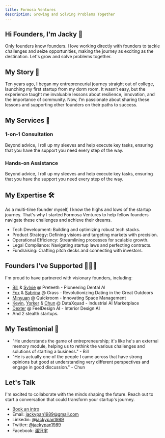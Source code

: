 ```yaml
---
title: Formosa Ventures
description: Growing and Solving Problems Together 
---
```


## Hi Founders, I'm Jacky 👋

Only founders know founders. I love working directly with founders to tackle challenges and seize opportunities, making the journey as exciting as the destination. Let's grow and solve problems together.

## My Story 🌟

Ten years ago, I began my entrepreneurial journey straight out of college, launching my first startup from my dorm room. It wasn’t easy, but the experience taught me invaluable lessons about resilience, innovation, and the importance of community. Now, I’m passionate about sharing these lessons and supporting other founders on their paths to success.

## My Services 🚀

### 1-on-1 Consultation

Beyond advice, I roll up my sleeves and help execute key tasks, ensuring that you have the support you need every step of the way.

### Hands-on Assistance

Beyond advice, I roll up my sleeves and help execute key tasks, ensuring that you have the support you need every step of the way.

## My Expertise 🛠️

As a multi-time founder myself, I know the highs and lows of the startup journey. That's why I started Formosa Ventures to help fellow founders navigate these challenges and achieve their dreams.

- Tech Development: Building and optimizing robust tech stacks.
- Product Strategy: Defining visions and targeting markets with precision.
- Operational Efficiency: Streamlining processes for scalable growth.
- Legal Compliance: Navigating startup laws and perfecting contracts.
- Fundraising: Crafting pitch decks and connecting with investors.

## Founders I've Supported 🦸‍♀️🦸

I'm proud to have partnered with visionary founders, including:

- [Bill](https://www.linkedin.com/in/bill-chou) & [Sylvie](https://www.linkedin.com/in/hsiao-yang-liu) @ Preteeth - Pioneering Dental AI
- [Fox](https://www.linkedin.com/in/fox-chen) & [Sabrina](https://www.linkedin.com/in/kuo-sabrina-734ba96b) @ Grass - Revolutionizing Dating in the Great Outdoors
- [Minyuan](https://www.linkedin.com/in/minyuan-li-0479289b) @ Quickroom - Innovating Space Management
- [Kevin](https://www.linkedin.com/in/kevin-chan-76010a4a), [Yorker](https://www.linkedin.com/in/yorkerlin) & [Chun](https://www.linkedin.com/in/chun/) @ DataXquad - Industrial AI Marketplace
- [Dexter](https://www.linkedin.com/in/dexterdotbuzz) @ FeelDesign AI - Interior Design AI
- And 2 stealth startups.

## My Testimonial 💬

- "He understands the game of entrepreneurship; it's like he's an external memory module, helping us to rethink the various challenges and solutions of starting a business." - Bill
- "He is actually one of the people I came across that have strong opinions but good at understanding very different perspectives and engage in good discussion." - Chun

## Let's Talk

I'm excited to collaborate with the minds shaping the future. Reach out to start a conversation that could transform your startup's journey.

- [Book an intro](https://calendly.com/jackypan1989/connect-follow-up-with-jacky)
- Email: [jackypan1989@gmail.com](mailto:jackypan1989@gmail.com)
- Linkedin: [@jackypan1989](https://linkedin.com/in/jackypan1989)
- Twitter: [@jackypan1989](https://twitter.com/jackypan1989)
- Facebook: [潘冠宇](https://facebook.com/jackypan1989)
